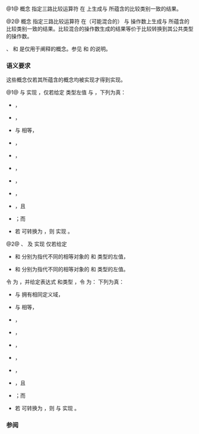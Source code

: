{{cpp/title|three_way_comparable|three_way_comparable_with}}
{{cpp/utility/navbar}}
{{dcl begin}}
{{dcl header|compare}}
{{dcl|since=c++20|num=1|1=
template&lt; class T, class Cat = std::partial_ordering &gt;
concept three_way_comparable =
    __WeaklyEqualityComparableWith&lt;T, T&gt; &amp;&amp;
    __PartiallyOrderedWith&lt;T, T&gt; &amp;&amp;
    requires(const std::remove_reference_t&lt;T&gt;&amp; a,
             const std::remove_reference_t&lt;T&gt;&amp; b) {
        { a &lt;=&gt; b } -&gt; __ComparesAs&lt;Cat&gt;;
    };
}}
{{dcl|since=c++20|num=2|1=
template&lt; class T, class U, class Cat = std::partial_ordering &gt;
concept three_way_comparable_with =
    std::three_way_comparable&lt;T, Cat&gt; &amp;&amp;
    std::three_way_comparable&lt;U, Cat&gt; &amp;&amp;
    __ComparisonCommonTypeWith&lt;T, U&gt; &amp;&amp;
    std::three_way_comparable&lt;
        std::common_reference_t&lt;
            const std::remove_reference_t&lt;T&gt;&amp;,
            const std::remove_reference_t&lt;U&gt;&amp;&gt;, Cat&gt; &amp;&amp;
    __WeaklyEqualityComparableWith&lt;T, U&gt; &amp;&amp;
    __PartiallyOrderedWith&lt;T, U&gt; &amp;&amp;
    requires(const std::remove_reference_t&lt;T&gt;&amp; t,
             const std::remove_reference_t&lt;U&gt;&amp; u) {
        { t &lt;=&gt; u } -&gt; __ComparesAs&lt;Cat&gt;;
        { u &lt;=&gt; t } -&gt; __ComparesAs&lt;Cat&gt;;
    };
}}
{{dcl|notes={{mark expos}}|num=3|1=
template&lt; class T, class Cat &gt;
concept __ComparesAs =
    std::same_as&lt;std::common_comparison_category_t&lt;T, Cat&gt;, Cat&gt;;
}}
{{dcl end}}

@1@ 概念 {{tt|std::three_way_comparable}} 指定三路比较运算符 {{tt|1=&lt;=&gt;}} 在 {{tt|T}} 上生成与 {{tt|Cat}} 所蕴含的比较类别一致的结果。

@2@ 概念 {{tt|three_way_comparable_with&lt;T, U, Cat&gt;}} 指定三路比较运算符 {{tt|1=&lt;=&gt;}} 在（可能混合的） {{tt|T}} 与 {{tt|U}} 操作数上生成与 {{tt|Cat}} 所蕴含的比较类别一致的结果。比较混合的操作数生成的结果等价于比较转换到其公共类型的操作数。

{{ltt|cpp/concepts/equality_comparable|''__WeaklyEqualityComparableWith''}}、{{ltt|cpp/concepts/totally_ordered|''__PartiallyOrderedWith''}} 和 {{ltt|cpp/concepts/equality_comparable|''__ComparisonCommonTypeWith''}} 是仅用于阐释的概念。参见 {{lconcept|equality_comparable}} 和 {{lconcept|totally_ordered}} 的说明。

===语义要求===
这些概念仅若其所蕴含的概念均被实现才得到实现。

@1@ {{tt|T}} 与 {{tt|Cat}} 实现 {{c|std::three_way_comparable&lt;T, Cat&gt;}}，仅若给定 {{c|const std::remove_reference_t&lt;T&gt;}} 类型左值 {{tt|a}} 与 {{tt|b}}，下列为真：
* {{c|1=(a &lt;=&gt; b == 0) == bool(a == b)}}，
* {{c|1=(a &lt;=&gt; b != 0) == bool(a != b)}}，
* {{c|1=((a &lt;=&gt; b) &lt;=&gt; 0)}} 与 {{c|1=(0 &lt;=&gt; (b &lt;=&gt; a))}} 相等，
* {{c|1=bool(a &gt; b) == bool(b &lt; a)}}，
* {{c|1=bool(a &gt;= b) == !bool(a &lt; b)}}，
* {{c|1=bool(a &lt;= b) == !bool(b &lt; a)}}，
* {{c|1=(a &lt;=&gt; b &lt; 0) == bool(a &lt; b)}}，
* {{c|1=(a &lt;=&gt; b &gt; 0) == bool(a &gt; b)}}，
* {{c|1=(a &lt;=&gt; b &lt;= 0) == bool(a &lt;= b)}}，且
* {{c|1=(a &lt;=&gt; b &gt;= 0) == bool(a &gt;= b)}}；而
* 若 {{tt|Cat}} 可转换为 {{lc|std::strong_ordering}}，则 {{tt|T}} 实现 {{lconcept|totally_ordered}}。

@2@ {{tt|T}}、{{tt|U}} 及 {{tt|Cat}} 实现 {{c|std::three_way_comparable_with&lt;T, U, Cat&gt;}} 仅若给定
* {{tt|t}} 和 {{tt|t2}} 分别为指代不同的相等对象的 {{c|const std::remove_reference_t&lt;T&gt;}} 和 {{c|std::remove_reference_t&lt;T&gt;}} 类型的左值，
* {{tt|u}} 和 {{tt|u2}} 分别为指代不同的相等对象的 {{c|const std::remove_reference_t&lt;U&gt;}} 和 {{c|std::remove_reference_t&lt;U&gt;}} 类型的左值。
令 {{tt|C}} 为 {{c|std::common_reference_t&lt;const std::remove_reference_t&lt;T&gt;&amp;, const std::remove_reference_t&lt;U&gt;&amp;&gt;}}，并给定表达式 {{tt|E}} 和类型 {{tt|C}}，令 {{c|CONVERT_TO&lt;C&gt;(E)}} 为：
{{rrev multi|rev1=
* {{c|static_cast&lt;C&gt;(std::as_const(E))}}.
|since2=c++23|rev2=
* {{c|static_cast&lt;const C&amp;&gt;(std::as_const(E))}} 若这是合法表达式，
* 否则为 {{c|static_cast&lt;const C&amp;&gt;(std::move(E))}}。
}}
下列为真：
* {{c|1=t &lt;=&gt; u}} 与 {{c|1=u &lt;=&gt; t}} 拥有相同定义域，
* {{c|1=((t &lt;=&gt; u) &lt;=&gt; 0)}} 与 {{c|1=(0 &lt;=&gt; (u &lt;=&gt; t))}} 相等，
* {{c|1=(t &lt;=&gt; u == 0) == bool(t == u)}}，
* {{c|1=(t &lt;=&gt; u != 0) == bool(t != u)}}，
* {{c|1=Cat(t &lt;=&gt; u) == Cat(C(t) &lt;=&gt; C(u))}}，
* {{c|1=(t &lt;=&gt; u &lt; 0) == bool(t &lt; u)}}，
* {{c|1=(t &lt;=&gt; u &gt; 0) == bool(t &gt; u)}}，
* {{c|1=(t &lt;=&gt; u &lt;= 0) == bool(t &lt;= u)}}，且
* {{c|1=(t &lt;=&gt; u &gt;= 0) == bool(t &gt;= u)}}；而
* 若 {{tt|Cat}} 可转换为 {{lc|std::strong_ordering}}，则 {{tt|T}} 与 {{tt|U}} 实现 {{c|std::totally_ordered_with&lt;T, U&gt;}}。

{{cpp/concepts/equality preservation}}
{{cpp/concepts/implicit expression variations}}

===参阅===
{{dsc begin}}
{{dsc inc|cpp/concepts/dsc equality_comparable}}
{{dsc inc|cpp/concepts/dsc totally_ordered}}
{{dsc end}}

{{langlinks|de|en|es|ja|ru}}